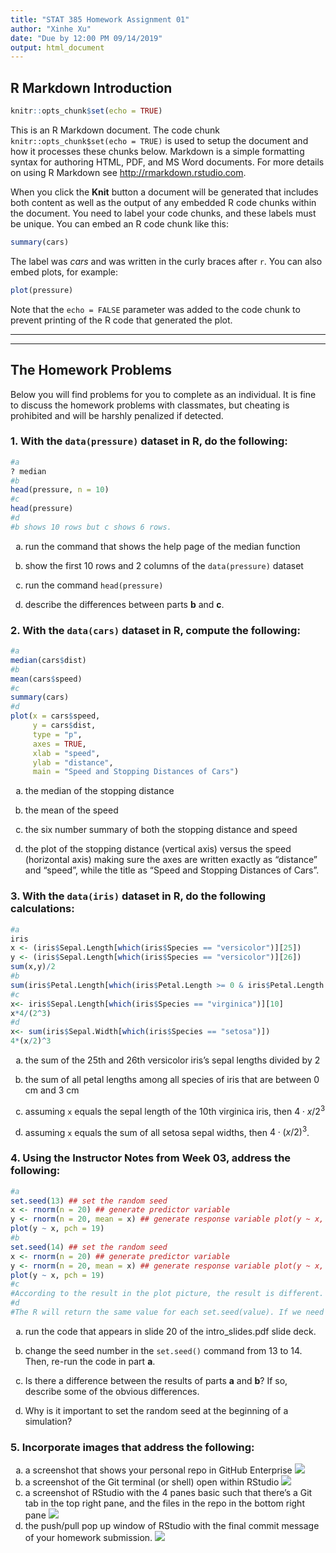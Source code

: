 ```yaml
---
title: "STAT 385 Homework Assignment 01"
author: "Xinhe Xu"
date: "Due by 12:00 PM 09/14/2019"
output: html_document
---
```


## R Markdown Introduction

```r
knitr::opts_chunk$set(echo = TRUE)
```

This is an R Markdown document. The code chunk `knitr::opts_chunk$set(echo = TRUE)` is used to setup the document and how it processes these chunks below. Markdown is a simple formatting syntax for authoring HTML, PDF, and MS Word documents. For more details on using R Markdown see <http://rmarkdown.rstudio.com>.

When you click the **Knit** button a document will be generated that includes both content as well as the output of any embedded R code chunks within the document. You need to label your code chunks, and these labels must be unique. You can embed an R code chunk like this:

```r
summary(cars)
```

The label was *cars* and was written in the curly braces after `r`. You can also embed plots, for example:

```r
plot(pressure)
```

Note that the `echo = FALSE` parameter was added to the code chunk to prevent printing of the R code that generated the plot.

***

***

## The Homework Problems

Below you will find problems for you to complete as an individual. It is fine to discuss the homework problems with classmates, but cheating is prohibited and will be harshly penalized if detected.


### 1. With the `data(pressure)` dataset in R, do the following:
```r
#a
? median
#b
head(pressure, n = 10)
#c
head(pressure)
#d
#b shows 10 rows but c shows 6 rows.
```


a. run the command that shows the help page of the median function

b. show the first 10 rows and 2 columns of the `data(pressure)` dataset

c. run the command `head(pressure)`

d. describe the differences between parts **b** and **c**.

### 2. With the `data(cars)` dataset in R, compute the following:
```r
#a
median(cars$dist)
#b
mean(cars$speed)
#c
summary(cars)
#d
plot(x = cars$speed, 
     y = cars$dist, 
     type = "p", 
     axes = TRUE, 
     xlab = "speed", 
     ylab = "distance",
     main = "Speed and Stopping Distances of Cars")
```

a. the median of the stopping distance

b. the mean of the speed

c. the six number summary of both the stopping distance and speed

d. the plot of the stopping distance (vertical axis) versus the speed (horizontal axis) making sure the axes are written exactly as "distance" and "speed", while the title as "Speed and Stopping Distances of Cars".

### 3. With the `data(iris)` dataset in R, do the following calculations:

```r
#a
iris
x <- (iris$Sepal.Length[which(iris$Species == "versicolor")][25])
y <- (iris$Sepal.Length[which(iris$Species == "versicolor")][26])
sum(x,y)/2
#b
sum(iris$Petal.Length[which(iris$Petal.Length >= 0 & iris$Petal.Length <= 3)])
#c
x<- iris$Sepal.Length[which(iris$Species == "virginica")][10]
x*4/(2^3)
#d
x<- sum(iris$Sepal.Width[which(iris$Species == "setosa")])
4*(x/2)^3
```

a. the sum of the 25th and 26th versicolor iris's sepal lengths divided by 2

b. the sum of all petal lengths among all species of iris that are between 0 cm and 3 cm


c. assuming `x` equals the sepal length of the 10th virginica iris, then $4\cdot x/2^3$


d. assuming `x` equals the sum of all setosa sepal widths, then $4\cdot(x/2)^3$.


### 4. Using the Instructor Notes from Week 03, address the following:
```r
#a
set.seed(13) ## set the random seed
x <- rnorm(n = 20) ## generate predictor variable
y <- rnorm(n = 20, mean = x) ## generate response variable plot(y ~ x, pch = 19) ## plot (x,y) pairs
plot(y ~ x, pch = 19)
#b
set.seed(14) ## set the random seed
x <- rnorm(n = 20) ## generate predictor variable
y <- rnorm(n = 20, mean = x) ## generate response variable plot(y ~ x, pch = 19) ## plot (x,y) pairs
plot(y ~ x, pch = 19)
#c 
#According to the result in the plot picture, the result is different.
#d
#The R will return the same value for each set.seed(value). If we need to get the results to be reproducible, set the random seed is valuable.
```

a. run the code that appears in slide 20 of the intro_slides.pdf slide deck.

b. change the seed number in the `set.seed()` command from 13 to 14. Then, re-run the code in part **a**.

c. Is there a difference between the results of parts **a** and **b**? If so, describe some of the obvious differences.

d. Why is it important to set the random seed at the beginning of a simulation?

### 5. Incorporate images that address the following:

a. a screenshot that shows your personal repo in GitHub Enterprise
![](/Users/mac/Desktop/stat385.png)
b. a screenshot of the Git terminal (or shell) open within RStudio
![](/Users/mac/Desktop/stat385 hw1.2 .png)
c. a screenshot of RStudio with the 4 panes basic such that there's a Git tab in the top right pane, and the files in the repo in the bottom right pane
![](/Users/mac/Desktop/stat385hw1.c.png)
d. the push/pull pop up window of RStudio with the final commit message of your homework submission.
![](/Users/mac/Desktop/stat385hw1.3.png)